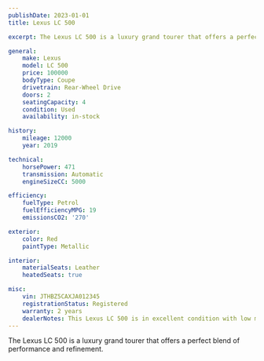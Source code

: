```yaml
---
publishDate: 2023-01-01
title: Lexus LC 500

excerpt: The Lexus LC 500 is a luxury grand tourer that offers a perfect blend of performance and refinement.

general:
    make: Lexus
    model: LC 500
    price: 100000
    bodyType: Coupe
    drivetrain: Rear-Wheel Drive
    doors: 2
    seatingCapacity: 4
    condition: Used
    availability: in-stock

history:
    mileage: 12000
    year: 2019

technical:
    horsePower: 471
    transmission: Automatic
    engineSizeCC: 5000

efficiency:
    fuelType: Petrol
    fuelEfficiencyMPG: 19
    emissionsCO2: '270'

exterior:
    color: Red
    paintType: Metallic

interior:
    materialSeats: Leather
    heatedSeats: true

misc:
    vin: JTHBZ5CAXJA012345
    registrationStatus: Registered
    warranty: 2 years
    dealerNotes: This Lexus LC 500 is in excellent condition with low mileage.
---
```


The Lexus LC 500 is a luxury grand tourer that offers a perfect blend of performance and refinement.